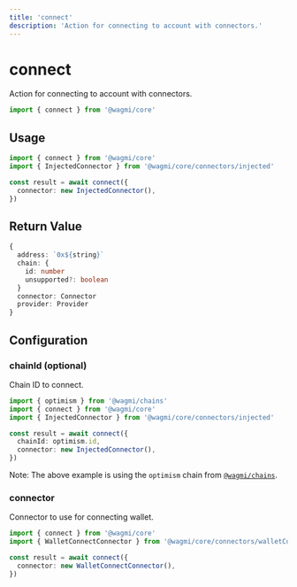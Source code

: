 ```yaml
---
title: 'connect'
description: 'Action for connecting to account with connectors.'
---
```


# connect

Action for connecting to account with connectors.

```ts
import { connect } from '@wagmi/core'
```

## Usage

```ts
import { connect } from '@wagmi/core'
import { InjectedConnector } from '@wagmi/core/connectors/injected'

const result = await connect({
  connector: new InjectedConnector(),
})
```

## Return Value

```ts
{
  address: `0x${string}`
  chain: {
    id: number
    unsupported?: boolean
  }
  connector: Connector
  provider: Provider
}
```

## Configuration

### chainId (optional)

Chain ID to connect.

```ts {6}
import { optimism } from '@wagmi/chains'
import { connect } from '@wagmi/core'
import { InjectedConnector } from '@wagmi/core/connectors/injected'

const result = await connect({
  chainId: optimism.id,
  connector: new InjectedConnector(),
})
```

Note: The above example is using the `optimism` chain from [`@wagmi/chains`](/core/chains#wagmichains).

### connector

Connector to use for connecting wallet.

```ts {5}
import { connect } from '@wagmi/core'
import { WalletConnectConnector } from '@wagmi/core/connectors/walletConnect'

const result = await connect({
  connector: new WalletConnectConnector(),
})
```
